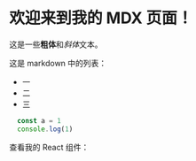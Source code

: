 
# 欢迎来到我的 MDX 页面！
 
这是一些**粗体**和*斜体*文本。
 
这是 markdown 中的列表：
 
- 一
- 二
- 三

```js
  const a = 1
  console.log(1)
```
 
查看我的 React 组件：

 